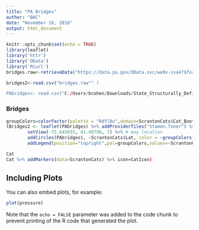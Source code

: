```yaml
---
title: "PA Bridges"
author: "BAC"
date: "November 18, 2016"
output: html_document
---
```


```r
knitr::opts_chunk$set(echo = TRUE)
library(leaflet)
library('httr')
library('OData')
library('RCurl')
bridges.raw<-retrieveData("https://data.pa.gov/OData.svc/we8x-iva4?$format=json")

bridges2<-read.csv("bridges.raw"" )

PAbridges<- read.csv("C:/Users/bcohen/Downloads/State_Structurally_Deficient_Bridges_Let_CY_2015-2020_Transportation.csv")
```

### Bridges

```r
groupColors=colorFactor(palette = "RdYlBu",domain=ScrantonCats$Cat_Boots)
(Bridges2 <- leaflet(PAbridges) %>% addProviderTiles("Stamen.Toner") %>% 
        setView(-75.645035, 41.40796, 7) %>% # map location
        addCircles(PAbridges$, ~ScrantonCats$Lat, color = ~groupColors(ScrantonCats$Cat_Boots), radius=43)) %>% 
        addLegend(position="topright",pal=groupColors,values=~ScrantonCats$Cat_Boots)

Cat
Cat %>% addMarkers(data=ScrantonCats) %>% icon=CatIcon)

```

## Including Plots

You can also embed plots, for example:

```r
plot(pressure)
```

Note that the `echo = FALSE` parameter was added to the code chunk to prevent printing of the R code that generated the plot.
